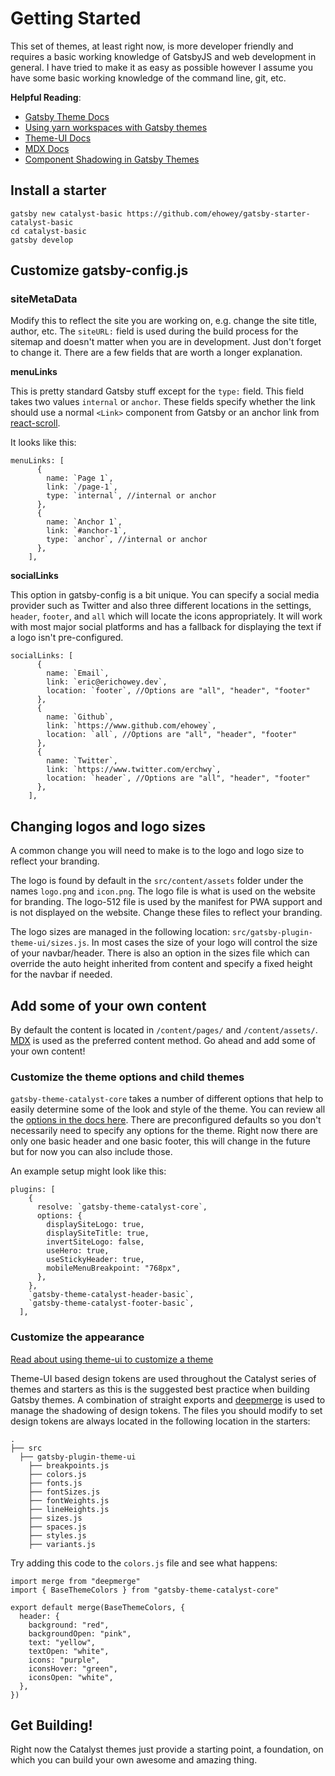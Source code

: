 # Getting Started

This set of themes, at least right now, is more developer friendly and requires a basic working knowledge of GatsbyJS and web development in general. I have tried to make it as easy as possible however I assume you have some basic working knowledge of the command line, git, etc.

**Helpful Reading**:

- [Gatsby Theme Docs](https://www.gatsbyjs.org/docs/themes/)
- [Using yarn workspaces with Gatsby themes](https://www.gatsbyjs.org/blog/2019-05-22-setting-up-yarn-workspaces-for-theme-development/)
- [Theme-UI Docs](https://theme-ui.com/)
- [MDX Docs](https://mdxjs.com/)
- [Component Shadowing in Gatsby Themes](https://www.gatsbyjs.org/blog/2019-04-29-component-shadowing/)

## Install a starter

```
gatsby new catalyst-basic https://github.com/ehowey/gatsby-starter-catalyst-basic
cd catalyst-basic
gatsby develop
```

## Customize gatsby-config.js

### siteMetaData

Modify this to reflect the site you are working on, e.g. change the site title, author, etc. The `siteURL:` field is used during the build process for the sitemap and doesn't matter when you are in development. Just don't forget to change it. There are a few fields that are worth a longer explanation.

**menuLinks**

This is pretty standard Gatsby stuff except for the `type:` field. This field takes two values `internal` or `anchor`. These fields specify whether the link should use a normal `<Link>` component from Gatsby or an anchor link from [react-scroll](https://www.npmjs.com/package/react-scroll).

It looks like this:

```
menuLinks: [
      {
        name: `Page 1`,
        link: `/page-1`,
        type: `internal`, //internal or anchor
      },
      {
        name: `Anchor 1`,
        link: `#anchor-1`,
        type: `anchor`, //internal or anchor
      },
    ],
```

**socialLinks**

This option in gatsby-config is a bit unique. You can specify a social media provider such as Twitter and also three different locations in the settings, `header`, `footer`, and `all` which will locate the icons appropriately. It will work with most major social platforms and has a fallback for displaying the text if a logo isn't pre-configured.

```
socialLinks: [
      {
        name: `Email`,
        link: `eric@erichowey.dev`,
        location: `footer`, //Options are "all", "header", "footer"
      },
      {
        name: `Github`,
        link: `https://www.github.com/ehowey`,
        location: `all`, //Options are "all", "header", "footer"
      },
      {
        name: `Twitter`,
        link: `https://www.twitter.com/erchwy`,
        location: `header`, //Options are "all", "header", "footer"
      },
    ],
```

## Changing logos and logo sizes

A common change you will need to make is to the logo and logo size to reflect your branding. 

The logo is found by default in the `src/content/assets` folder under the names `logo.png` and `icon.png`.  The logo file is what is used on the website for branding.  The logo-512 file is used by the manifest for PWA support and is not displayed on the website.  Change these files to reflect your branding.

The logo sizes are managed in the following location: `src/gatsby-plugin-theme-ui/sizes.js`. In most cases the size of your logo will control the size of your navbar/header. There is also an option in the sizes file which can override the auto height inherited from content and specify a fixed height for the navbar if needed.

## Add some of your own content

By default the content is located in `/content/pages/` and `/content/assets/`. [MDX](https://mdxjs.com/getting-started/gatsby) is used as the preferred content method. Go ahead and add some of your own content!

### Customize the theme options and child themes

`gatsby-theme-catalyst-core` takes a number of different options that help to easily determine some of the look and style of the theme. You can review all the [options in the docs here](/gatsby-theme-catalyst-core). There are preconfigured defaults so you don't necessarily need to specify any options for the theme. Right now there are only one basic header and one basic footer, this will change in the future but for now you can also include those.

An example setup might look like this:

```
plugins: [
    {
      resolve: `gatsby-theme-catalyst-core`,
      options: {
        displaySiteLogo: true,
        displaySiteTitle: true,
        invertSiteLogo: false,
        useHero: true,
        useStickyHeader: true,
        mobileMenuBreakpoint: "768px",
      },
    },
    `gatsby-theme-catalyst-header-basic`,
    `gatsby-theme-catalyst-footer-basic`,
  ],
```

### Customize the appearance

[Read about using theme-ui to customize a theme](https://www.gatsbyjs.org/blog/2019-07-03-customizing-styles-in-gatsby-themes-with-theme-ui/)

Theme-UI based design tokens are used throughout the Catalyst series of themes and starters as this is the suggested best practice when building Gatsby themes. A combination of straight exports and [deepmerge](https://www.npmjs.com/package/deepmerge) is used to manage the shadowing of design tokens. The files you should modify to set design tokens are always located in the following location in the starters:

    .
    ├── src
      ├── gatsby-plugin-theme-ui
        ├── breakpoints.js
        ├── colors.js
        ├── fonts.js
        ├── fontSizes.js
        ├── fontWeights.js
        ├── lineHeights.js
        ├── sizes.js
        ├── spaces.js
        ├── styles.js
        ├── variants.js

Try adding this code to the `colors.js` file and see what happens:

```
import merge from "deepmerge"
import { BaseThemeColors } from "gatsby-theme-catalyst-core"

export default merge(BaseThemeColors, {
  header: {
    background: "red",
    backgroundOpen: "pink",
    text: "yellow",
    textOpen: "white",
    icons: "purple",
    iconsHover: "green",
    iconsOpen: "white",
  },
})
```

## Get Building!

Right now the Catalyst themes just provide a starting point, a foundation, on which you can build your own awesome and amazing thing.
